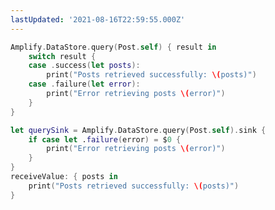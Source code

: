 ```yaml
---
lastUpdated: '2021-08-16T22:59:55.000Z'
---
```

<BlockSwitcher>

<Block name="Listener (iOS 11+)">

```swift
Amplify.DataStore.query(Post.self) { result in
    switch result {
    case .success(let posts):
        print("Posts retrieved successfully: \(posts)")
    case .failure(let error):
        print("Error retrieving posts \(error)")
    }
}
```

</Block>

<Block name="Combine (iOS 13+)">

```swift
let querySink = Amplify.DataStore.query(Post.self).sink {
    if case let .failure(error) = $0 {
        print("Error retrieving posts \(error)")
    }
}
receiveValue: { posts in
    print("Posts retrieved successfully: \(posts)")
}
```

</Block>

</BlockSwitcher>
